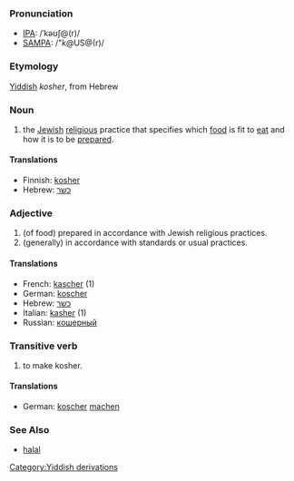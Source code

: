 ===Pronunciation===
*[[w:IPA|IPA]]: /ˈkəʊʃ@(r)/
*[[w:SAMPA|SAMPA]]: /"k@US@(r)/

===Etymology===
[[Yiddish]] ''kosher'', from Hebrew

=== Noun ===

# the [[Jew]]ish [[religion|religious]] practice that specifies which [[food]] is fit to [[eat]] and how it is to be [[prepare]]d.

====Translations====

*Finnish: [[kosher]]
*Hebrew: [[כשר]]

===Adjective===

# (of food) prepared in accordance with Jewish religious practices.
# (generally) in accordance with standards or usual practices.

====Translations====

*French: [[kascher]] (1) 
*German: [[koscher]]
*Hebrew: [[כשר]]
*Italian: [[kasher]] (1)
*Russian: [[кошерный]]

===Transitive verb===

# to make kosher.

====Translations====

*German: [[koscher]] [[machen]]

=== See Also ===
*[[halal]]
[[Category:Yiddish derivations]]